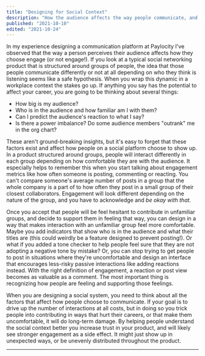 ```yaml
---
title: "Designing for Social Context"
description: "How the audience affects the way people communicate, and how we view utilization"
published: "2021-10-10"
edited: "2021-10-24"
---
```


In my experience designing a communication platform at Paylocity I've observed that the way a person perceives their audience affects how they choose engage (or not engage!). If you look at a typical social networking product that is structured around groups of people, the idea that those people communicate differently or not at all depending on who they think is listening seems like a safe hypothesis. When you wrap this dynamic in a workplace context the stakes go up. If anything you say has the potential to affect your career, you are going to be thinking about several things:

- How big is my audience?
- Who is in the audience and how familiar am I with them?
- Can I predict the audience's reaction to what I say?
- Is there a power imbalance? Do some audience members "outrank" me in the org chart?

These aren't ground-breaking insights, but it's easy to forget that these factors exist and affect how people on a social platform choose to show up. In a product structured around groups, people will interact differently in each group depending on how comfortable they are with the audience. It especially helps to remember this when you start talking about engagement metrics like how often someone is posting, commenting or reacting. You can't compare someone's average number of posts in a group that the whole company is a part of to how often they post in a small group of their closest collaborators. Engagement will look different depending on the nature of the group, and you have to acknowledge and _be okay with that_.

Once you accept that people will be feel hesitant to contribute in unfamiliar groups, and decide to support them in feeling that way, you can design in a way that makes interaction with an unfamiliar group feel more comfortable. Maybe you add indicators that show who is in the audience and what their titles are (this could weirdly be a feature designed to prevent posting!). Or what if you added a tone checker to help people feel sure that they are not adopting a negative tone by mistake? Or, you can stop trying to get people to post in situations where they're uncomfortable and design an interface that encourages less-risky passive interactions like adding reactions instead. With the right definition of engagement, a reaction or post view becomes as valuable as a comment. The most important thing is recognizing how people are feeling and supporting those feelings.

When you are designing a social system, you need to think about all the factors that affect how people choose to communicate. If your goal is to drive up the number of interactions at all costs, but in doing so you trick people into contributing in ways that hurt their careers, or that make them uncomfortable, it will do long-term damage. By helping people understand the social context better you increase trust in your product, and will likely see stronger engagement as a side effect. It might just show up in unexpected ways, or be unevenly distributed throughout the product.

---

